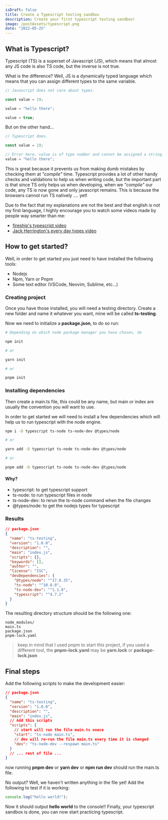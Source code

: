 ```yaml
---
isDraft: false
title: Create a Typescript testing sandbox
description: Create your first typescript testing sandbox!
image: /postAssets/typescript.png
date: "2022-05-25"
---
```


## What is Typescript?

Typescript (TS) is a superset of Javascript (JS), which means that almost any JS
code is also TS code, but the inverse is not true.

What is the difference? Well, JS is a dynamically typed language which means
that you can assign different types to the same variable.

```js
// Javascript does not care about types.

const value = 19;

value = "hello there";

value = true;
```

But on the other hand...

```ts
// Typescript does.

const value = 19;

// Error here, value is of type number and cannot be assigned a string.
value = "hello there";
```

This is great because it prevents us from making dumb mistakes by checking them
at _"compile"_ time. Typescript provides a lot of other handy checks and
validations to help us when writing code, but the important part is that since
TS only helps us when developing, when we _"compile"_ our code, any
TS is now gone and only javascript remains. This is because the browsers cannot
run TS natively .... yet!

Due to the fact that my explanations are not the best and that english is not my
first language, I highly encourage you to watch some videos made by people way
smarter than me:

- [fireship's typescript video](https://www.youtube.com/watch?v=zQnBQ4tB3ZA)
- [Jack Herrington's every day types video](https://www.youtube.com/watch?v=LKVHFHJsiO0)

## How to get started?

Well, in order to get started you just need to have installed the following
tools:

- Nodejs
- Npm, Yarn or Pnpm
- Some text editor (VSCode, Neovim, Sublime, etc...)

### Creating project

Once you have those installed, you will need a testing directory. Create a new
folder and name it whatever you want, mine will be called **ts-testing**.

Now we need to initialize a **package.json**, to do so run:

```bash
# Depending on which node package manager you have chosen, do

npm init

# or

yarn init

# or

pnpm init
```

### Installing dependencies

Then create a main.ts file, this could be any name, but main or index are
usually the convention you will want to use.

In order to get started we will need to install a few dependencies which will
help us to run typescript with the node engine.

```bash
npm i -D typescript ts-node ts-node-dev @types/node

# or

yarn add -D typescript ts-node ts-node-dev @types/node

# or

pnpm add -D typescript ts-node ts-node-dev @types/node
```

#### Why?

- typescript: to get typescript support
- ts-node: to run typescript files in node
- ts-node-dev: to rerun the ts-node command when the file changes
- @types/node: to get the nodejs types for typescript

### Results

```json
// package.json
{
  "name": "ts-testing",
  "version": "1.0.0",
  "description": "",
  "main": "index.js",
  "scripts": {},
  "keywords": [],
  "author": "",
  "license": "ISC",
  "devDependencies": {
    "@types/node": "^17.0.35",
    "ts-node": "^10.8.0",
    "ts-node-dev": "^1.1.8",
    "typescript": "^4.7.2"
  }
}
```

The resulting directory structure should be the following one:

```
node_modules/
main.ts
package.json
pnpm-lock.yaml
```

> keep in mind that I used pnpm to start this project, if you used a different
> tool, the **pnpm-lock.yaml** may be **yarn.lock** or **package-lock.json**

## Final steps

Add the following scripts to make the development easier:

```json
// package.json
{
  "name": "ts-testing",
  "version": "1.0.0",
  "description": "",
  "main": "index.js",
  // Add this scripts
  "scripts": {
    // start will run the file main.ts onece
    "start": "ts-node main.ts",
    // dev will re-run the file main.ts every time it is changed
    "dev": "ts-node-dev --respawn main.ts"
  }
  // ... rest of file ...
}
```

now running **pnpm dev** or **yarn dev** or **npm run dev** should run the
main.ts file.

No output? Well, we haven't written anything in the file yet! Add the following
to test if it is working:

```ts
console.log("hello world!");
```

Now it should output **hello world** to the console!! Finally, your typescript
sandbox is done, you can now start practicing typescript.
